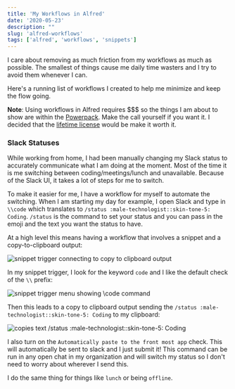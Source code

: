 ```yaml
---
title: 'My Workflows in Alfred'
date: '2020-05-23'
description: ""
slug: 'alfred-workflows'
tags: ['alfred', 'workflows', 'snippets']
---
```


I care about removing as much friction from my workflows as much as possible.
The smallest of things cause me daily time wasters and I try to avoid them
whenever I can.

Here's a running list of workflows I created to help me minimize
and keep the flow going.

<Callout>

**Note**: Using workflows in Alfred requires $$$ so the things I am about to show are 
within the [Powerpack](https://www.alfredapp.com/powerpack/). Make the call yourself if you want it. 
I decided that the [lifetime license](https://www.alfredapp.com/shop/) would be make it worth it.
</Callout>

### Slack Statuses

While working from home, I had been manually changing my Slack status
to accurately communicate what I am doing at the moment. Most of the time
it is me switching between coding/meetings/lunch and unavailable. Because
of the Slack UI, it takes a lot of steps for me to switch.

To make it easier for me, I have a workflow for myself to automate the switching.
When I am starting my day for example, I open Slack and type in `\\code` which translates to
`/status :male-technologist::skin-tone-5: Coding`. `/status` is the command to set
your status and you can pass in the emoji and the text you want the status to have.

At a high level this means having a workflow that involves a snippet and a copy-to-clipboard output:

![snippet trigger connecting to copy to clipboard output](./images/workflow-overview.png)

In my snippet trigger, I look for the keyword `code` and I like the default check of the `\\` prefix:

![snippet trigger menu showing \\code command](./images/snippet-trigger.png)

Then this leads to a copy to clipboard output sending the `/status :male-technologist::skin-tone-5: Coding`
to my clipboard:

![copies text /status :male-technologist::skin-tone-5: Coding](./images/copy-to-clipboard.png)

I also turn on the `Automatically paste to the front most app` check. This will automatically
be sent to slack and I just submit it! This command can be run in any open chat in my organization
and will switch my status so I don't need to worry about wherever I send this.

I do the same thing for things like `lunch` or being `offline`.